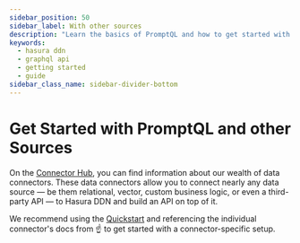 ```yaml
---
sidebar_position: 50
sidebar_label: With other sources
description: "Learn the basics of PromptQL and how to get started with other sources."
keywords:
  - hasura ddn
  - graphql api
  - getting started
  - guide
sidebar_class_name: sidebar-divider-bottom
---
```



# Get Started with PromptQL and other Sources

On the [Connector Hub](https://hasura.io/connectors), you can find information about our wealth of data connectors.
These data connectors allow you to connect nearly any data source — be them relational, vector, custom business logic,
or even a third-party API — to Hasura DDN and build an API on top of it.

We recommend using the [Quickstart](/quickstart.mdx) and referencing the individual connector's docs from ☝️ to get
started with a connector-specific setup.
